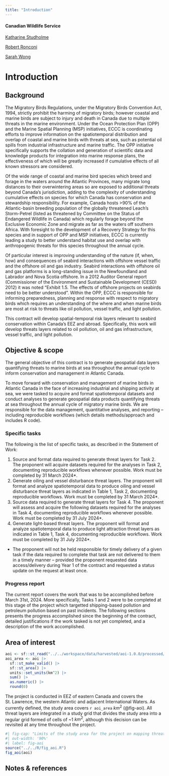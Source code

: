 ```yaml
---
title: "Introduction"
---
```


#### Canadian Wildlife Service {-}

[Katharine Studholme](mailto:Katharine.Studholme@ec.gc.ca)

[Robert Ronconi](mailto:Robert.Ronconi@ec.gc.ca)

[Sarah Wong](mailto:sarah.wong2@canada.ca)

# Introduction

## Background 

The Migratory Birds Regulations, under the Migratory Birds Convention Act, 1994, strictly prohibit the harming of migratory birds; however coastal and marine birds are subject to injury and death in Canada due to multiple threats in the marine environment. Under the Ocean Protection Plan (OPP) and the Marine Spatial Planning (MSP) initiatives, ECCC is coordinating efforts to improve information on the spatiotemporal distribution and overlap of coastal and marine birds with threats at sea, such as potential oil spills from industrial infrastructure and marine traffic. The OPP initiative specifically supports the collation and generation of scientific data and knowledge products for integration into marine response plans, the effectiveness of which will be greatly increased if cumulative effects of all known stressors are considered. 

Of the wide range of coastal and marine bird species which breed and forage in the waters around the Atlantic Provinces, many migrate long distances to their overwintering areas so are exposed to additional threats beyond Canada’s jurisdiction, adding to the complexity of understanding cumulative effects on species for which Canada has conservation and stewardship responsibility. For example, Canada hosts >90% of the Atlantic-basin breeding population of the globally threatened Leach’s Storm-Petrel (listed as threatened by Committee on the Status of Endangered Wildlife in Canada) which regularly forage beyond the Exclusive Economic Zone and migrate as far as the waters off southern Africa. With foresight to the development of a Recovery Strategy for this species and in support of OPP and MSP initiatives, ECCC is currently leading a study to better understand habitat use and overlap with anthropogenic threats for this species throughout the annual cycle.

Of particular interest is improving understanding of the nature (if, when, how) and consequences of seabird interactions with offshore vessel traffic and the offshore oil and gas industry. Seabird interactions with offshore oil and gas platforms is a long-standing issue in the Newfoundland and Labrador and Nova Scotia offshore. In a 2012 Auditor General report (Commissioner of the Environment and Sustainable Development (CESD) 2012) it was noted “Exhibit 1.5. The effects of offshore projects on seabirds need to be better understood”. Within the OPP, ECCC is responsible for informing preparedness, planning and response with respect to migratory birds which requires an understanding of the where and when marine birds are most at risk to threats like oil pollution, vessel traffic, and light pollution.  

This contract will develop spatial-temporal risk layers relevant to seabird conservation within Canada’s EEZ and abroad. Specifically, this work will develop threats layers related to oil pollution, oil and gas infrastructure, vessel traffic, and light pollution.

## Objective & scope

The general objective of this contract is to generate geospatial data layers quantifying threats to marine birds at sea throughout the annual cycle to inform conservation and management in Atlantic Canada.

To move forward with conservation and management of marine birds in Atlantic Canada in the face of increasing industrial and shipping activity at sea, we were tasked to acquire and format spatiotemporal datasets and conduct analyses to generate geospatial data products quantifying threats at sea throughout the annual cycle of migratory marine birds. We are responsible for the data management, quantitative analyses, and reporting – including reproducible workflows (which details methods/approach and includes R code).

### Specific tasks

The following is the list of specific tasks, as described in the Statement of Work: 

1. Source and format data required to generate threat layers for Task 2. The proponent will acquire datasets required for the analyses in Task 2, documenting reproducible workflows whenever possible. Work must be completed by 31 March 2024*.
2.	Generate oiling and vessel disturbance threat layers. The proponent will format and analyze spatiotemporal data to produce oiling and vessel disturbance threat layers as indicated in Table 1, Task 2, documenting reproducible workflows. Work must be completed by 31 March 2024*.
3.	Source data required to generate threat layers for Task 4. The proponent will assess and acquire the following datasets required for the analyses in Task 4, documenting reproducible workflows whenever possible. Work must be completed by 31 July 2024*.
4.	Generate light-based threat layers. The proponent will format and analyze spatiotemporal data to produce light attraction threat layers as indicated in Table 1, Task 4, documenting reproducible workflows. Work must be completed by 31 July 2024*.

* The proponent will not be held responsible for timely delivery of a given task if the data required to complete that task are not delivered to them in a timely manner – provided the proponent requested data access/delivery during Year 1 of the contract and requested a status update on the request at least once.
   
### Progress report 

The current report covers the work that was to be accomplished before March 31st, 2024. More specifically, Tasks 1 and 2 were to be completed at this stage of the project which targetted shipping-based pollution and petroleum pollution based on past incidents. The following sections presents the progress accomplished since the beginning of the contract, detailed justifications if the work tasked is not yet completed, and a description of the work accomplished. 


## Area of interest {#sec-aoi}

```r
aoi <- sf::st_read("../../workspace/data/harvested/aoi-1.0.0/processed/aoi.gpkg", quiet = TRUE)
aoi_area <- aoi |>
  sf::st_make_valid() |>
  sf::st_area() |>
  units::set_units(km^2) |>
  sum() |>
  as.numeric() |>
  round(0)
```

The project is conducted in EEZ of eastern Canada and covers the St. Lawrence, the western Atlantic and adjacent International Waters. As currently defined, the study area covers `r aoi_area` $km^2$ (@fig-aoi). All threat layers are integrated in a study grid that divides the study area into a regular grid formed of cells of ~1 $km^2$, although this decision can be revisited at any time throughout the project. 

```r
#| fig-cap: "Limits of the study area for the project on mapping threats at sea to marine birds throughout their annual cycle to inform conservation and management in Atlantic Canada."
#| out-width: '90%'
#| label: fig-aoi
source("../../R/fig_aoi.R")
fig_aoi(aoi)
```

## Notes & references
